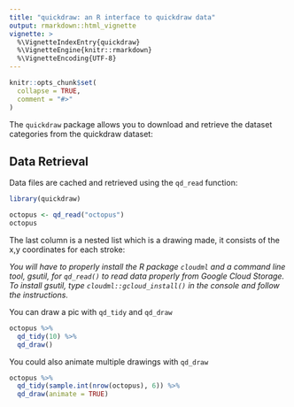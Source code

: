 ```yaml
---
title: "quickdraw: an R interface to quickdraw data"
output: rmarkdown::html_vignette
vignette: >
  %\VignetteIndexEntry{quickdraw}
  %\VignetteEngine{knitr::rmarkdown}
  %\VignetteEncoding{UTF-8}
---
```


```r
knitr::opts_chunk$set(
  collapse = TRUE,
  comment = "#>"
)
```

The `quickdraw` package allows you to download
and retrieve the dataset categories from the quickdraw dataset:

## Data Retrieval

Data files are cached and retrieved using 
the `qd_read` function:
```r
library(quickdraw)

octopus <- qd_read("octopus")
octopus
```

The last column is a nested list which is a drawing made, it consists of the x,y coordinates for each stroke:

*You will have to properly install the R package `cloudml` and a command line tool, gsutil, for `qd_read()` to read data properly from Google Cloud Storage. To install gsutil, type `cloudml::gcloud_install()` in the console and follow the instructions.*

You can draw a pic with `qd_tidy` and `qd_draw`

```r
octopus %>% 
  qd_tidy(10) %>% 
  qd_draw()
```

You could also animate multiple drawings with
`qd_draw`

```r
octopus %>% 
  qd_tidy(sample.int(nrow(octopus), 6)) %>% 
  qd_draw(animate = TRUE)
```

